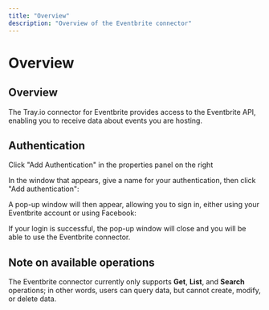 ```yaml
---
title: "Overview"
description: "Overview of the Eventbrite connector"
---
```


# Overview

## Overview

The Tray.io connector for Eventbrite provides access to the Eventbrite API, enabling you to receive data about events you are hosting.

## Authentication

Click "Add Authentication" in the properties panel on the right

In the window that appears, give a name for your authentication, then click "Add authentication":

A pop-up window will then appear, allowing you to sign in, either using your Eventbrite account or using Facebook:

If your login is successful, the pop-up window will close and you will be able to use the Eventbrite connector.

## Note on available operations

The Eventbrite connector currently only supports **Get**, **List**, and **Search** operations; in other words, users can query data, but cannot create, modify, or delete data.
